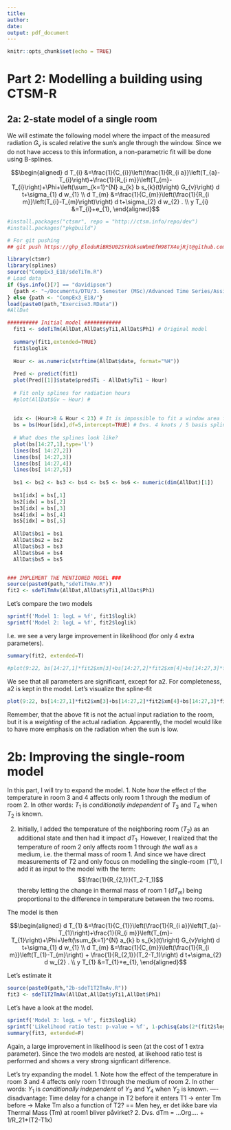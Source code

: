 ```yaml
---
title: 
author:
date: 
output: pdf_document
---
```


```r
knitr::opts_chunk$set(echo = TRUE)
```



# Part 2: Modelling a building using CTSM-R
## 2a: 2-state model of a single room

We will estimate the following model where the impact of the measured radiation $G_v$ is scaled relative the sun's angle through the window. Since we do not have access to this information, a non-parametric fit will be done using B-splines.

$$\begin{aligned} d T_{i} &=\frac{1}{C_{i}}\left(\frac{1}{R_{i a}}\left(T_{a}-T_{i}\right)+\frac{1}{R_{i m}}\left(T_{m}-T_{i}\right)+\Phi+\left(\sum_{k=1}^{N} a_{k} b s_{k}(t)\right) G_{v}\right) d t+\sigma_{1} d w_{1} \\ d T_{m} &=\frac{1}{C_{m}}\left(\frac{1}{R_{i m}}\left(T_{i}-T_{m}\right)\right) d t+\sigma_{2} d w_{2} . \\ y T_{i} &=T_{i}+e_{1}, \end{aligned}$$


```r
#install.packages("ctsmr", repo = "http://ctsm.info/repo/dev")
#install.packages("pkgbuild")

# For git pushing
## git push https://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@github.com/davidripsen/3-Assignment.git

library(ctsmr)
library(splines)
source("CompEx3_E18/sdeTiTm.R")
# Load data
if (Sys.info()[7] == "davidipsen")
  {path <- "~/Documents/DTU/3. Semester (MSc)/Advanced Time Series/Assignments/3-Assignment/CompEx3_E18/"
} else {path <- "CompEx3_E18/"}
load(paste0(path,"Exercise3.RData"))
#AllDat

########## Initial model ############
  fit1 <- sdeTiTm(AllDat,AllDat$yTi1,AllDat$Ph1) # Original model
  
  summary(fit1,extended=TRUE)
  fit1$loglik
  
  Hour <- as.numeric(strftime(AllDat$date, format="%H"))
  
  Pred <- predict(fit1)
  plot(Pred[[1]]$state$pred$Ti - AllDat$yTi1 ~ Hour)
  
  # Fit only splines for radiation hours
  #plot(AllDat$Gv ~ Hour) #
  
  
  idx <- (Hour>8 & Hour < 23) # It is impossible to fit a window area for the hours without any sun, so we limit the window area estimation to the hours with sun.
  bs = bs(Hour[idx],df=5,intercept=TRUE) # Dvs. 4 knots / 5 basis splines
  
  # What does the splines look like?
  plot(bs[14:27,1],type='l')
  lines(bs[ 14:27,2])
  lines(bs[ 14:27,3])
  lines(bs[ 14:27,4])
  lines(bs[ 14:27,5])
  
  bs1 <- bs2 <- bs3 <- bs4 <- bs5 <- bs6 <- numeric(dim(AllDat)[1])
  
  bs1[idx] = bs[,1]
  bs2[idx] = bs[,2]
  bs3[idx] = bs[,3]
  bs4[idx] = bs[,4]
  bs5[idx] = bs[,5]
  
  AllDat$bs1 = bs1
  AllDat$bs2 = bs2
  AllDat$bs3 = bs3
  AllDat$bs4 = bs4
  AllDat$bs5 = bs5


### IMPLEMENT THE MENTIONED MODEL ###
source(paste0(path,"sdeTiTmAv.R"))
fit2 <- sdeTiTmAv(AllDat,AllDat$yTi1,AllDat$Ph1)
```

Let's compare the two models

```r
sprintf('Model 1: logL = %f', fit1$loglik)
sprintf('Model 2: logL = %f', fit2$loglik)
```

I.e. we see a very large improvement in likelihood (for only 4 extra parameters).

```r
summary(fit2, extended=T)

#plot(9:22, bs[14:27,1]*fit2$xm[3]+bs[14:27,2]*fit2$xm[4]+bs[14:27,3]*fit2$xm[5]+bs[14:27,4]*fit2$xm[6]+bs[14:27,5]*fit2$xm[7],type='l')
```

We see that all parameters are significant, except for a2. For completeness, a2 is kept in the model. Let's visualize the spline-fit


```r
plot(9:22, bs[14:27,1]*fit2$xm[3]+bs[14:27,2]*fit2$xm[4]+bs[14:27,3]*fit2$xm[5]+bs[14:27,4]*fit2$xm[6]+bs[14:27,5]*fit2$xm[7],type='l')
```

Remember, that the above fit is not the actual input radiation to the room, but it is a *weighting* of the actual radiation. Apparently, the model would like to have more emphasis on the radiation when the sun is low.






# 2b: Improving the single-room model
In this part, I will try to expand the model.
1. Note how the effect of the temperature in room 3 and 4 affects only room 1 through the medium of room 2. In other words: $T_1$ is *conditionally independent* of $T_3$ and $T_4$ when $T_2$ is known.

2. Initially, I added the temperature of the neighboring room ($T_2$) as an additional state and then had it impact $dT_1$. However, I realized that the temperature of room 2 only affects room 1 through *the wall* as a medium, i.e. the thermal mass of room 1. And since we have direct measurements of $T2$ and only focus on modelling the single-room ($T1$), I add it as input to the model with the term: $$\frac{1}{R_{2,1}}(T_2-T_1)$$
thereby letting the change in thermal mass of room 1 ($dT_m$) being proportional to the difference in temperature between the two rooms.

The model is then

$$\begin{aligned} d T_{1} &=\frac{1}{C_{1}}\left(\frac{1}{R_{i a}}\left(T_{a}-T_{1}\right)+\frac{1}{R_{i m}}\left(T_{m}-T_{1}\right)+\Phi+\left(\sum_{k=1}^{N} a_{k} b s_{k}(t)\right) G_{v}\right) d t+\sigma_{1} d w_{1} \\
d T_{m} &=\frac{1}{C_{m}}\left(\frac{1}{R_{i m}}\left(T_{1}-T_{m}\right) + \frac{1}{R_{2,1}}(T_2-T_1)\right) d t+\sigma_{2} d w_{2} . \\ y T_{1} &=T_{1}+e_{1}, \end{aligned}$$

Let's estimate it
```r
source(paste0(path,"2b-sdeT1T2TmAv.R"))
fit3 <- sdeT1T2TmAv(AllDat,AllDat$yTi1,AllDat$Ph1)
```

Let's have a look at the model.
```r
sprintf('Model 3: logL = %f', fit3$loglik)
sprintf('Likelihood ratio test: p-value = %f', 1-pchisq(abs(2*(fit2$loglik - fit3$loglik)),1))
summary(fit3, extended=F)
```

Again, a large improvement in likelihood is seen (at the cost of 1 extra parameter). Since the two models are nested, at likehood ratio test is performed and shows a very strong signficant difference.

Let's try expanding the model.
1. Note how the effect of the temperature in room 3 and 4 affects only room 1 through the medium of room 2. In other words: $Y_1$ is *conditionally independent* of $Y_3$ and $Y_4$ when $Y_2$ is known.
---- disadvantage: Time delay for a change in T2 before it enters T1 -> enter Tm before -> Make Tm also a function of T2?
==
Men hey, er det ikke bare via Thermal Mass (Tm) at room1 bliver påvirket?
2. Dvs. dTm = ...Org.... + 1/R_21*(T2-T1x)



